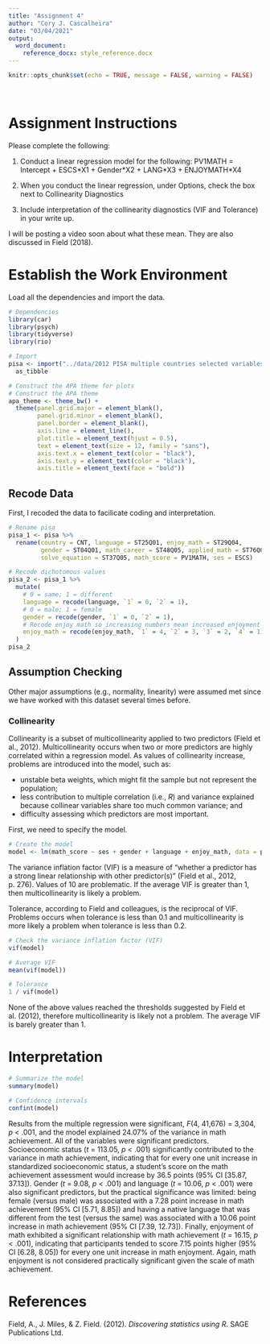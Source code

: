 ```yaml
---
title: "Assignment 4"
author: "Cory J. Cascalheira"
date: "03/04/2021"
output: 
  word_document:
    reference_docx: style_reference.docx
---
```


```r
knitr::opts_chunk$set(echo = TRUE, message = FALSE, warning = FALSE)
```

<br>

# Assignment Instructions

Please complete the following:

1. Conduct a linear regression model for the following: PV1MATH = Intercept + ESCS\*X1 + Gender\*X2 + LANG\*X3 + ENJOYMATH\*X4

2. When you conduct the linear regression, under Options, check the box next to Collinearity Diagnostics

3. Include interpretation of the collinearity diagnostics (VIF and Tolerance) in your write up.

I will be posting a video soon about what these mean. They are also discussed in Field (2018).

# Establish the Work Environment

Load all the dependencies and import the data.

```r
# Dependencies
library(car)
library(psych)
library(tidyverse)
library(rio)

# Import
pisa <- import("../data/2012 PISA multiple countries selected variables.sav") %>%
  as_tibble

# Construct the APA theme for plots
# Construct the APA theme
apa_theme <- theme_bw() +
  theme(panel.grid.major = element_blank(),
        panel.grid.minor = element_blank(),
        panel.border = element_blank(),
        axis.line = element_line(),
        plot.title = element_text(hjust = 0.5),
        text = element_text(size = 12, family = "sans"),
        axis.text.x = element_text(color = "black"),
        axis.text.y = element_text(color = "black"),
        axis.title = element_text(face = "bold"))
```

## Recode Data

First, I recoded the data to facilicate coding and interpretation.

```r
# Rename pisa
pisa_1 <- pisa %>%
  rename(country = CNT, language = ST25Q01, enjoy_math = ST29Q04,
         gender = ST04Q01, math_career = ST48Q05, applied_math = ST76Q01,
         solve_equation = ST37Q05, math_score = PV1MATH, ses = ESCS)

# Recode dichotomous values
pisa_2 <- pisa_1 %>%
  mutate(
    # 0 = same; 1 = different
    language = recode(language, `1` = 0, `2` = 1),
    # 0 = male; 1 = female
    gender = recode(gender, `1` = 0, `2` = 1),
    # Recode enjoy math so increasing numbers mean increased enjoyment
    enjoy_math = recode(enjoy_math, `1` = 4, `2` = 3, `3` = 2, `4` = 1)
  )
pisa_2
```

## Assumption Checking

Other major assumptions (e.g., normality, linearity) were assumed met since we have worked with this dataset several times before.

### Collinearity

Collinearity is a subset of multicollinearity applied to two predictors (Field et al., 2012). Multicollinearity occurs when two or more predictors are highly correlated within a regression model. As values of collinearity increase, problems are introduced into the model, such as:

* unstable beta weights, which might fit the sample but not represent the population;
* less contribution to multiple correlation (i.e., *R*) and variance explained because collinear variables share too much common variance; and
* difficulty assessing which predictors are most important.

First, we need to specify the model.

```r
# Create the model
model <- lm(math_score ~ ses + gender + language + enjoy_math, data = pisa_2)
```

The variance inflation factor (VIF) is a measure of "whether a predictor has a strong linear relationship with other predictor(s)" (Field et al., 2012, p. 276). Values of 10 are problematic. If the average VIF is greater than 1, then multicollinearity is likely a problem. 

Tolerance, according to Field and colleagues, is the reciprocal of VIF. Problems occurs when tolerance is less than 0.1 and multicollinearity is more likely a problem when tolerance is less than 0.2.

```r
# Check the variance inflation factor (VIF)
vif(model)

# Average VIF
mean(vif(model))

# Tolerance
1 / vif(model)
```

None of the above values reached the thresholds suggested by Field et al. (2012), therefore multicollinearity is likely not a problem. The average VIF is barely greater than 1.

# Interpretation

```r
# Summarize the model
summary(model)

# Confidence intervals
confint(model)
```

Results from the multiple regression were significant, *F*(4, 41,676) = 3,304, *p* < .001, and the model explained 24.07% of the variance in math achievement. All of the variables were significant predictors. Socioeconomic status (*t* = 113.05, *p* < .001) significantly contributed to the variance in math achievement, indicating that for every one unit increase in standardized socioeconomic status, a student's score on the math achievement assessment would increase by 36.5 points (95% CI [35.87, 37.13]). Gender (*t* = 9.08, *p* < .001) and language (*t* = 10.06, *p* < .001) were also significant predictors, but the practical significance was limited: being female (versus male) was associated with a 7.28 point increase in math achievement (95% CI [5.71, 8.85]) and having a native language that was different from the test (versus the same) was associated with a 10.06 point increase in math achievement (95% CI [7.39, 12.73]). Finally, enjoyment of math exhibited a significant relationship with math achievement (*t* = 16.15, *p* < .001), indicating that participants tended to score 7.15 points higher (95% CI [6.28, 8.05]) for every one unit increase in math enjoyment. Again, math enjoyment is not considered practically significant given the scale of math achievement. 

# References

Field, A., J. Miles, & Z. Field. (2012). *Discovering statistics using R*. SAGE Publications Ltd.
